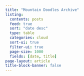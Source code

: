 ```yaml
---
title: "Mountain Doodles Archive"
listing:
  contents: posts
  feed: true
  sort: "date desc"
  type: table
  categories: cloud 
  sort-ui: true
  filter-ui: true
  page-size: 1000
  fields: [date, title]
page-layout: article
title-block-banner: false
---
```

